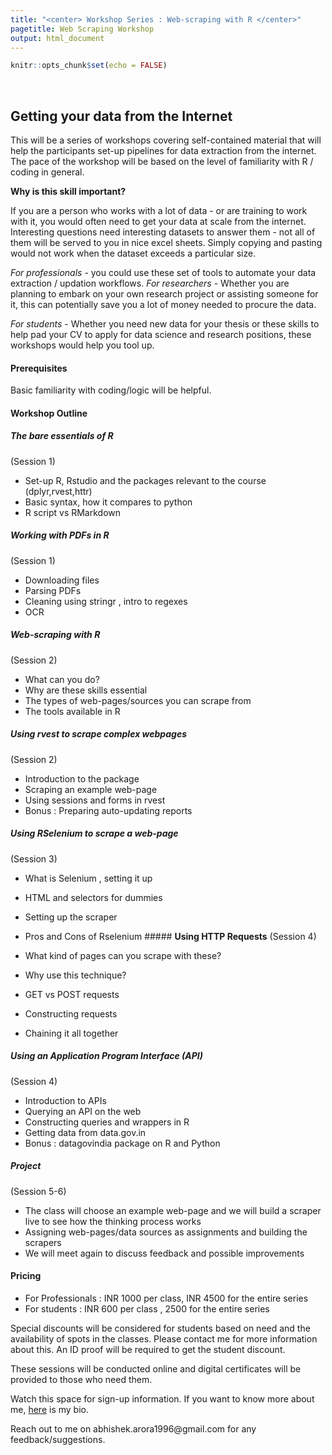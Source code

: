 ```yaml
---
title: "<center> Workshop Series : Web-scraping with R </center>"
pagetitle: Web Scraping Workshop
output: html_document
---
```


```r
knitr::opts_chunk$set(echo = FALSE)
```

<br> 

## Getting your data from the Internet


This will be a series of workshops covering self-contained material that will help the participants
set-up pipelines for data extraction from the internet. The pace of the workshop will
be based on the level of familiarity with R / coding in general.

**Why is this skill important?** 

If you are a person who works with a lot of data - or are training to work with it, you would often need to get your data at scale from the internet. Interesting questions need interesting datasets to answer them - not all of them will be served to you in nice excel sheets. Simply copying and pasting would not work when the dataset exceeds a particular size. 

*For professionals* - you could use these set of tools to automate your data extraction / updation workflows. 
*For researchers* - Whether you are planning to embark on your own research project or assisting someone for it, this can potentially save you a lot of money needed to procure the data. 

*For students* - Whether you need new data for your thesis or these skills to help pad your CV to apply for data science and research positions, these workshops would help you tool up. 


#### **Prerequisites**

Basic familiarity with coding/logic will be helpful.

#### **Workshop Outline**

##### **The bare essentials of R**
(Session 1)

  + Set-up R, Rstudio and the packages relevant to the course (dplyr,rvest,httr) 
  + Basic syntax, how it compares to python 
  + R script vs RMarkdown
  
##### **Working with PDFs in R**
  (Session 1)

  + Downloading files
  + Parsing PDFs
  + Cleaning using stringr , intro to regexes
  + OCR
  
##### **Web-scraping with R**
(Session 2)

+ What can you do?
+ Why are these skills essential
+ The types of web-pages/sources you can scrape from
+ The tools available in R

##### **Using rvest to scrape complex webpages**
(Session 2)

+ Introduction to the package
+ Scraping an example web-page
+ Using sessions and forms in rvest
+ Bonus : Preparing auto-updating reports

##### **Using RSelenium to scrape a web-page**
(Session 3)

+ What is Selenium , setting it up
+ HTML and selectors for dummies
+ Setting up the scraper
+ Pros and Cons of Rselenium
##### **Using HTTP Requests**
(Session 4)

+ What kind of pages can you scrape with these?
+ Why use this technique?
+ GET vs POST requests
+ Constructing requests
+ Chaining it all together

##### **Using an Application Program Interface (API)**
(Session 4)

+ Introduction to APIs
+ Querying an API on the web
+ Constructing queries and wrappers in R
+ Getting data from data.gov.in
+ Bonus : datagovindia package on R and Python

##### **Project**
(Session 5-6)

+ The class will choose an example web-page and we will build a scraper live to see how
the thinking process works
+ Assigning web-pages/data sources as assignments and building the scrapers
+ We will meet again to discuss feedback and possible improvements


#### **Pricing**


+ For Professionals : INR 1000 per class, INR 4500 for the entire series
+ For students : INR 600 per class , 2500 for the entire series

Special discounts will be considered for students based on need and the availability of spots in the classes. Please contact me for more information about this. An ID proof will be required to get the student discount.

These sessions will be conducted online and digital certificates will be provided to those who need them.

Watch this space for sign-up information. If you want to know more about me, [here](https://econabhishek.github.io/) is my bio.

Reach out to me on abhishek.arora1996@gmail.com for any feedback/suggestions.